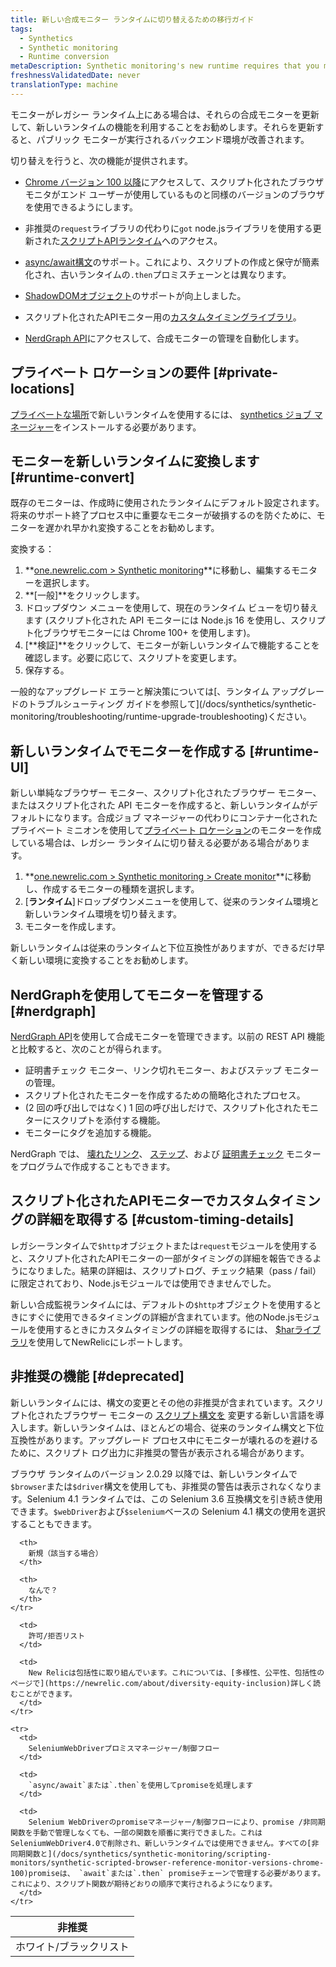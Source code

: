 ```yaml
---
title: 新しい合成モニター ランタイムに切り替えるための移行ガイド
tags:
  - Synthetics
  - Synthetic monitoring
  - Runtime conversion
metaDescription: Synthetic monitoring's new runtime requires that you make some changes to your already existing monitors.
freshnessValidatedDate: never
translationType: machine
---
```


モニターがレガシー ランタイム上にある場合は、それらの合成モニターを更新して、新しいランタイムの機能を利用することをお勧めします。それらを更新すると、パブリック モニターが実行されるバックエンド環境が改善されます。

切り替えを行うと、次の機能が提供されます。

* [Chrome バージョン 100 以降](/docs/synthetics/synthetic-monitoring/scripting-monitors/synthetic-scripted-browser-reference-monitor-versions-chrome-100)にアクセスして、スクリプト化されたブラウザ モニタがエンド ユーザーが使用しているものと同様のバージョンのブラウザを使用できるようにします。
* 非推奨の`request`ライブラリの代わりに`got` node.jsライブラリを使用する更新された[スクリプトAPIランタイム](/docs/synthetics/synthetic-monitoring/using-monitors/manage-monitor-runtimes#apidependencies)へのアクセス。
* [async/await構文](/docs/synthetics/synthetic-monitoring/using-monitors/manage-monitor-runtimes#browserdependencies)のサポート。これにより、スクリプトの作成と保守が簡素化され、古いランタイムの`.then`プロミスチェーンとは異なります。
* [ShadowDOMオブジェクト](/docs/synthetics/synthetic-monitoring/scripting-monitors/synthetic-scripted-browser-reference-monitor-versions-chrome-100#shadow)のサポートが向上しました。
* スクリプト化されたAPIモニター用の[カスタムタイミングライブラリ](/docs/synthetics/synthetic-monitoring/scripting-monitors/custom-timing-details)。


* [NerdGraph API](/docs/apis/nerdgraph/examples/nerdgraph-synthetics-tutorial)にアクセスして、合成モニターの管理を自動化します。

## プライベート ロケーションの要件 [#private-locations]

[プライベートな場所](/docs/synthetics/synthetic-monitoring/private-locations/private-locations-overview-monitor-internal-sites-add-new-locations)で新しいランタイムを使用するには、 [synthetics ジョブ マネージャー](/docs/synthetics/synthetic-monitoring/private-locations/install-job-manager)をインストールする必要があります。

## モニターを新しいランタイムに変換します [#runtime-convert]

既存のモニターは、作成時に使用されたランタイムにデフォルト設定されます。将来のサポート終了プロセス中に重要なモニターが破損するのを防ぐために、モニターを遅かれ早かれ変換することをお勧めします。

変換する：

1. **[one.newrelic.com > Synthetic monitoring](https://one.newrelic.com/synthetics-nerdlets)**に移動し、編集するモニターを選択します。
2. **\[一般]**をクリックします。
3. ドロップダウン メニューを使用して、現在のランタイム ビューを切り替えます (スクリプト化された API モニターには Node.js 16 を使用し、スクリプト化ブラウザモニターには Chrome 100+ を使用します)。
4. \[**検証]**をクリックして、モニターが新しいランタイムで機能することを確認します。必要に応じて、スクリプトを変更します。
5. 保存する。

<Callout variant="tip">
  一般的なアップグレード エラーと解決策については[、ランタイム アップグレードのトラブルシューティング ガイドを参照して](/docs/synthetics/synthetic-monitoring/troubleshooting/runtime-upgrade-troubleshooting)ください。
</Callout>

## 新しいランタイムでモニターを作成する [#runtime-UI]

新しい単純なブラウザー モニター、スクリプト化されたブラウザー モニター、またはスクリプト化された API モニターを作成すると、新しいランタイムがデフォルトになります。合成ジョブ マネージャーの代わりにコンテナー化されたプライベート ミニオンを使用して[プライベート ロケーション](/docs/synthetics/synthetic-monitoring/private-locations/monitor-private-locations)のモニターを作成している場合は、レガシー ランタイムに切り替える必要がある場合があります。

1. **[one.newrelic.com > Synthetic monitoring > Create monitor](https://one.newrelic.com/synthetics-nerdlets/monitor-create)**に移動し、作成するモニターの種類を選択します。
2. \[**ランタイム**]ドロップダウンメニューを使用して、従来のランタイム環境と新しいランタイム環境を切り替えます。
3. モニターを作成します。

新しいランタイムは従来のランタイムと下位互換性がありますが、できるだけ早く新しい環境に変換することをお勧めします。

## NerdGraphを使用してモニターを管理する [#nerdgraph]

[NerdGraph API](/docs/apis/nerdgraph/examples/nerdgraph-synthetics-tutorial)を使用して合成モニターを管理できます。以前の REST API 機能と比較すると、次のことが得られます。

* 証明書チェック モニター、リンク切れモニター、およびステップ モニターの管理。
* スクリプト化されたモニターを作成するための簡略化されたプロセス。
* (2 回の呼び出しではなく) 1 回の呼び出しだけで、スクリプト化されたモニターにスクリプトを添付する機能。
* モニターにタグを追加する機能。

NerdGraph では、 [壊れたリンク](/docs/apis/nerdgraph/examples/nerdgraph-synthetics-tutorial/#create-broken-links)、 [ステップ](/docs/apis/nerdgraph/examples/nerdgraph-synthetics-tutorial/#create-step)、および [証明書チェック](/docs/apis/nerdgraph/examples/nerdgraph-synthetics-tutorial/#create-certificate-check) モニターをプログラムで作成することもできます。

## スクリプト化されたAPIモニターでカスタムタイミングの詳細を取得する [#custom-timing-details]

レガシーランタイムで`$http`オブジェクトまたは`request`モジュールを使用すると、スクリプト化されたAPIモニターの一部がタイミングの詳細を報告できるようになりました。結果の詳細は、スクリプトログ、チェック結果（pass / fail）に限定されており、Node.jsモジュールでは使用できませんでした。

新しい合成監視ランタイムには、デフォルトの`$http`オブジェクトを使用するときにすぐに使用できるタイミングの詳細が含まれています。他のNode.jsモジュールを使用するときにカスタムタイミングの詳細を取得するには、 [$harライブラリ](/docs/synthetics/synthetic-monitoring/scripting-monitors/custom-timing-details)を使用してNewRelicにレポートします。

## 非推奨の機能 [#deprecated]

新しいランタイムには、構文の変更とその他の非推奨が含まれています。スクリプト化されたブラウザー モニターの [スクリプト構文を](/docs/synthetics/synthetic-monitoring/scripting-monitors/synthetic-scripted-browser-reference-monitor-versions-chrome-100) 変更する新しい言語を導入します。新しいランタイムは、ほとんどの場合、従来のランタイム構文と下位互換性があります。アップグレード プロセス中にモニターが壊れるのを避けるために、スクリプト ログ出力に非推奨の警告が表示される場合があります。

ブラウザ ランタイムのバージョン 2.0.29 以降では、新しいランタイムで`$browser`または`$driver`構文を使用しても、非推奨の警告は表示されなくなります。Selenium 4.1 ランタイムでは、この Selenium 3.6 互換構文を引き続き使用できます。`$webDriver`および`$selenium`ベースの Selenium 4.1 構文の使用を選択することもできます。

<table>
  <thead>
    <tr>
      <th style={{ width: "100px" }}>
        非推奨
      </th>

      <th>
        新規（該当する場合）
      </th>

      <th>
        なんで？
      </th>
    </tr>
  </thead>

  <tbody>
    <tr>
      <td>
        ホワイト/ブラックリスト
      </td>

      <td>
        許可/拒否リスト
      </td>

      <td>
        New Relicは包括性に取り組んでいます。これについては、[多様性、公平性、包括性のページで](https://newrelic.com/about/diversity-equity-inclusion)詳しく読むことができます。
      </td>
    </tr>

    <tr>
      <td>
        SeleniumWebDriverプロミスマネージャー/制御フロー
      </td>

      <td>
        `async/await`または`.then`を使用してpromiseを処理します
      </td>

      <td>
        Selenium WebDriverのpromiseマネージャー/制御フローにより、promise /非同期関数を手動で管理しなくても、一部の関数を順番に実行できました。これはSeleniumWebDriver4.0で削除され、新しいランタイムでは使用できません。すべての[非同期関数と](/docs/synthetics/synthetic-monitoring/scripting-monitors/synthetic-scripted-browser-reference-monitor-versions-chrome-100)promiseは、 `await`または`.then` promiseチェーンで管理する必要があります。これにより、スクリプト関数が期待どおりの順序で実行されるようになります。
      </td>
    </tr>
  </tbody>
</table>
